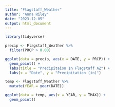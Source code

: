 ---
title: "Flagstaff_Weather"
author: "Anna Riley"
date: "2023-12-05"
output: html_document
---

```{r setup, include=FALSE}
library(tidyverse)
```


```{r, fig.width = 10}
precip <- Flagstaff_Weather %>% 
  filter(PRCP > 0.00)

ggplot(data = precip, aes(x = DATE, y = PRCP)) +
  geom_point() +
  labs(title = "Precipitaion In Flagstaff AZ") +
  labs(x = "Date", y = "Precipitation (in)")
```


```{r}
temp <- Flagstaff_Weather %>% 
  mutate(YEAR = year(DATE)) 

ggplot(data = temp, aes(x = YEAR, y = TMAX)) +
  geom_point()
```

